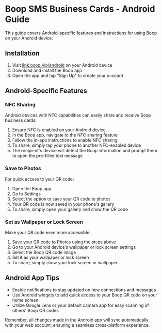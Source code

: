 # Boop SMS Business Cards - Android Guide

This guide covers Android-specific features and instructions for using Boop on your Android device.

## Installation

1. Visit [link.boop.vip/android](https://link.boop.vip/android) on your Android device
2. Download and install the Boop app
3. Open the app and tap "Sign Up" to create your account

## Android-Specific Features

### NFC Sharing

Android devices with NFC capabilities can easily share and receive Boop business cards:

1. Ensure NFC is enabled on your Android device
2. In the Boop app, navigate to the NFC sharing feature
3. Follow the in-app instructions to enable NFC sharing
4. To share, simply tap your phone to another NFC-enabled device
5. The recipient's device will detect the Boop information and prompt them to open the pre-filled text message

### Save to Photos

For quick access to your QR code:

1. Open the Boop app
2. Go to Settings
3. Select the option to save your QR code to photos
4. Your QR code is now saved in your phone's gallery
5. To share, simply open your gallery and show the QR code

### Set as Wallpaper or Lock Screen

Make your QR code even more accessible:

1. Save your QR code to Photos using the steps above
2. Go to your Android device's wallpaper or lock screen settings
3. Select the Boop QR code image
4. Set it as your wallpaper or lock screen
5. To share, simply show your lock screen or wallpaper

## Android App Tips

- Enable notifications to stay updated on new connections and messages
- Use Android widgets to add quick access to your Boop QR code on your home screen
- Utilize Google Lens or your default camera app for easy scanning of others' Boop QR codes

Remember, all changes made in the Android app will sync automatically with your web account, ensuring a seamless cross-platform experience.
